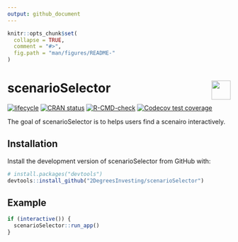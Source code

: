 ```yaml
---
output: github_document 
---
```

<!-- README.md is generated from README.Rmd. Please edit that file -->

```r
knitr::opts_chunk$set(
  collapse = TRUE,
  comment = "#>",
  fig.path = "man/figures/README-"
)
```

# scenarioSelector <a href='https://github.com/2DegreesInvesting/r2dii.usethis'><img src='https://imgur.com/A5ASZPE.png' align='right' height='43' /></a>

<!-- badges: start -->
[![lifecycle](https://img.shields.io/badge/lifecycle-experimental-orange.svg)](https://www.tidyverse.org/lifecycle/#experimental)
[![CRAN status](https://www.r-pkg.org/badges/version/scenarioSelector)](https://CRAN.R-project.org/package=scenarioSelector)
[![R-CMD-check](https://github.com/2DegreesInvesting/scenarioSelector/workflows/R-CMD-check/badge.svg)](https://github.com/2DegreesInvesting/scenarioSelector/actions)
[![Codecov test coverage](https://codecov.io/gh/2DegreesInvesting/scenarioSelector/branch/master/graph/badge.svg)](https://codecov.io/gh/2DegreesInvesting/scenarioSelector?branch=master)
<!-- badges: end -->

The goal of scenarioSelector is to helps users find a scenairo interactively.

## Installation

Install the development version of scenarioSelector from GitHub with:

```r
# install.packages("devtools")
devtools::install_github("2DegreesInvesting/scenarioSelector")
```
## Example

```r
if (interactive()) {
  scenarioSelector::run_app()
}
```
